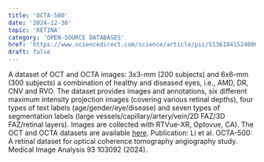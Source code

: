 ```yaml
---
title: 'OCTA-500'
date: '2024-12-30'
topic: 'RETINA'
category: 'OPEN-SOURCE DATABASES'
href: 'https://www.sciencedirect.com/science/article/pii/S1361841524000173'
draft: false
---
```


A dataset of OCT and OCTA images: 3x3-mm (200 subjects) and 6x6-mm (300 subjects) a combination of healthy and diseased eyes, i.e., AMD, DR, CNV and RVO. The dataset provides images and annotations, six different maximum intensity projection images (covering various retinal depths), four types of text labels (age/gender/eye/disease) and seven types of segmentation labels (large vessels/capillary/artery/vein/2D FAZ/3D FAZ/retinal layers). Images are collected with RTVue-XR, Optovue, CA). The OCT and OCTA datasets are available <a href="https://ieee-dataport.org/open-access/octa-500">here</a>. <span class="font-bold">Publication</span>: Li et al. OCTA-500: A retinal dataset for optical coherence tomography angiography study. Medical Image Analysis 93 103092 (2024).